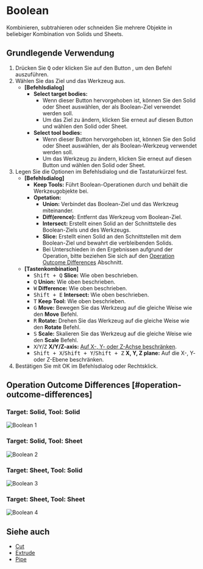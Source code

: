 
# Boolean

<Reference shortcut="Q" command="Boolean" button="Links von der Befehlsleiste" />

Kombinieren, subtrahieren oder schneiden Sie mehrere Objekte in beliebiger Kombination von Solids und Sheets.

## Grundlegende Verwendung

1. Drücken Sie <kbd>Q</kbd> oder klicken Sie auf den Button <ButtonIcon type="button-boolean" />, um den Befehl auszuführen.
2. Wählen Sie das Ziel und das Werkzeug aus.
   - **[Befehlsdialog]**
      - **Select target bodies:** 
         - Wenn dieser Button hervorgehoben ist, können Sie den Solid oder Sheet auswählen, der als Boolean-Ziel verwendet werden soll.
         - Um das Ziel zu ändern, klicken Sie erneut auf diesen Button und wählen den Solid oder Sheet.
      - **Select tool bodies:** 
         - Wenn dieser Button hervorgehoben ist, können Sie den Solid oder Sheet auswählen, der als Boolean-Werkzeug verwendet werden soll.
         - Um das Werkzeug zu ändern, klicken Sie erneut auf diesen Button und wählen den Solid oder Sheet.
3. Legen Sie die Optionen im Befehlsdialog und die Tastaturkürzel fest.
   - **[Befehlsdialog]**
      - **Keep Tools:** Führt Boolean-Operationen durch und behält die Werkzeugobjekte bei.
      - **Opetation:**
         - **Union:** Verbindet das Boolean-Ziel und das Werkzeug miteinander.
         - **Diff(erence):** Entfernt das Werkzeug vom Boolean-Ziel.
         - **Intersect:** Erstellt einen Solid an der Schnittstelle des Boolean-Ziels und des Werkzeugs.
         - **Slice:** Erstellt einen Solid an den Schnittstellen mit dem Boolean-Ziel und bewahrt die verbleibenden Solids.
         - Bei Unterschieden in den Ergebnissen aufgrund der Operation, bitte beziehen Sie sich auf den [Operation Outcome Differences](#operation-outcome-differences) Abschnitt.
   - **[Tastenkombination]**
      - <kbd>Shift + Q</kbd> **Slice:** Wie oben beschrieben.
      - <kbd>Q</kbd> **Union:** Wie oben beschrieben.
      - <kbd>W</kbd> **Difference:** Wie oben beschrieben.
      - <kbd>Shift + E</kbd> **Intersect:** Wie oben beschrieben.
      - <kbd>T</kbd> **Keep Tool:** Wie oben beschrieben.
      - <kbd>G</kbd> **Move:** Bewegen Sie das Werkzeug auf die gleiche Weise wie den **Move** Befehl.
      - <kbd>R</kbd> **Rotate:** Drehen Sie das Werkzeug auf die gleiche Weise wie den **Rotate** Befehl.
      - <kbd>S</kbd> **Scale:** Skalieren Sie das Werkzeug auf die gleiche Weise wie den **Scale** Befehl.
      - <kbd>X</kbd>/<kbd>Y</kbd>/<kbd>Z</kbd> **X/Y/Z-axis:** [Auf X-, Y- oder Z-Achse beschränken](./sketching-essentials#constrain-to-an-axis).
      - <kbd>Shift + X</kbd>/<kbd>Shift + Y</kbd>/<kbd>Shift + Z</kbd> **X, Y, Z plane:** Auf die X-, Y- oder Z-Ebene beschränken.
4. Bestätigen Sie mit OK im Befehlsdialog oder Rechtsklick.

## Operation Outcome Differences [#operation-outcome-differences]

### Target: Solid, Tool: Solid
![Boolean 1](/img/boolean-1.png )

### Target: Solid, Tool: Sheet
![Boolean 2](/img/boolean-2.png )

### Target: Sheet, Tool: Solid
![Boolean 3](/img/boolean-3.png )

### Target: Sheet, Tool: Sheet
![Boolean 4](/img/boolean-4.png )

## Siehe auch
- [Cut](./cut)
- [Extrude](./extrude)
- [Pipe](./pipe)
